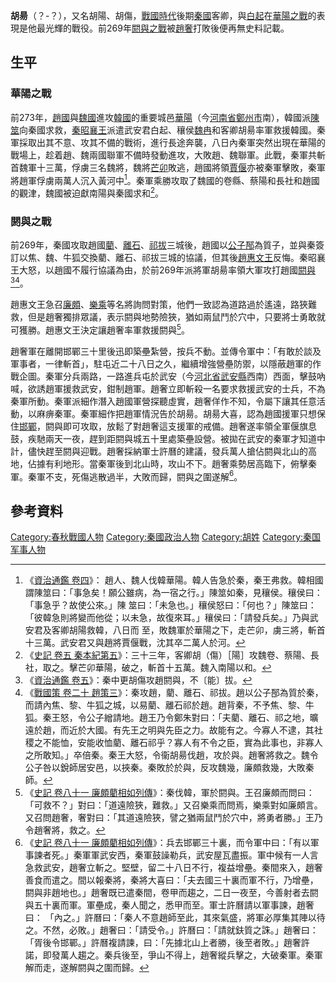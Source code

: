 '''胡昜'''（？-？），又名胡陽、胡傷，[[戰國時代|戰國時代]]後期[[秦國|秦國]]客卿，與[[白起|白起]]在[[華陽之戰|華陽之戰]]的表現是他最光輝的戰役。前269年[[閼與之戰|閼與之戰]]被[[趙奢|趙奢]]打敗後便再無史料記載。

==生平==
===華陽之戰===
前273年，[[趙國|趙國]]與[[魏國|魏國]]進攻[[韓國_(戰國)|韓國]]的重要城邑[[華陽|華陽]]（今[[河南省|河南省]][[鄭州市|鄭州市]]南），韓國派[[陳筮|陳筮]]向秦國求救，[[秦昭襄王|秦昭襄王]]派遣武安君白起、穰侯[[魏冉|魏冉]]和客卿胡昜率軍救援韓國。秦軍採取出其不意、攻其不備的戰術，進行長途奔襲，八日內秦軍突然出現在華陽的戰場上，趁着趙、魏兩國聯軍不備時發動進攻，大敗趙、魏聯軍。此戰，秦軍共斬首魏軍十三萬，俘虜三名魏將，魏將[[芒卯|芒卯]]敗逃，趙國將領[[賈偃|賈偃]]亦被秦軍擊敗，秦軍將趙軍俘虜兩萬人沉入黃河中<ref>《[[s:資治通鑑/卷004|資治通鑑 卷四]]》： 趙人、魏人伐韓華陽。韓人告急於秦，秦王弗救。韓相國謂陳筮曰：「事急矣！願公雖病，為一宿之行。」陳筮如秦，見穰侯。穰侯曰：「事急乎？故使公來。」陳 筮曰：「未急也。」穰侯怒曰：「何也？」陳筮曰：「彼韓急則將變而他從；以未急，故復來耳。」穰侯曰：「請發兵矣。」乃與武安君及客卿胡陽救韓，八日而 至，敗魏軍於華陽之下，走芒卯，虜三將，斬首十三萬。武安君又與趙將賈偃戰，沈其卒二萬人於河。</ref>。秦軍乘勝攻取了魏國的卷縣、蔡陽和長社和趙國的觀津，魏國被迫獻南陽與秦國求和<ref>《[[s:史記/卷005|史記 卷五 秦本紀第五]]》：三十三年，客卿胡（傷）［陽］攻魏卷、蔡陽、長社，取之。擊芒卯華陽，破之，斬首十五萬。魏入南陽以和。 </ref>。

===閼與之戰===
前269年，秦國攻取趙國[[藺|藺]]、[[離石|離石]]、[[祁拔|祁拔]]三城後，趙國以[[公子郚|公子郚]]為質子，並與秦簽訂以焦、魏、牛狐交換藺、離石、祁拔三城的協議，但其後[[趙惠文王|趙惠文王]]反悔。秦昭襄王大怒，以趙國不履行協議為由，於前269年派將軍胡昜率領大軍攻打趙國[[閼與|閼與]]<ref>《[[s:資治通鑑/卷005|資治通鑑 卷五]]》：秦中更胡傷攻趙閼與，不〔能〕拔。</ref><ref>《[[s:戰國策/卷20|戰國策 卷二十 趙策三]]》：秦攻趙，藺、離石、祁拔。趙以公子郚為質於秦，而請內焦、黎、牛狐之城，以易藺、離石祁於趙。趙背秦，不予焦、黎、牛狐。秦王怒，令公子繒請地。趙王乃令鄭朱對曰：「夫藺、離石、祁之地，曠遠於趙，而近於大國。有先王之明與先臣之力。故能有之。今寡人不逮，其社稷之不能恤，安能收恤藺、離石祁乎？寡人有不令之臣，實為此事也，非寡人之所敢知。」卒倍秦。秦王大怒，令衞胡昜伐趙，攻於與。趙奢將救之。魏令公子咎以銳師居安邑，以挾秦。秦敗於於與，反攻魏幾，廉頗救幾，大敗秦師。</ref>。

趙惠文王急召[[廉頗|廉頗]]、[[樂乘|樂乘]]等名將詢問對策，他們一致認為道路過於遙遠，路狹難救，但是趙奢獨排眾議，表示閼與地勢險狹，猶如兩鼠鬥於穴中，只要將士勇敢就可獲勝。趙惠文王決定讓趙奢率軍救援閼與<ref>《[[s:史記/卷081|史記 卷八十一 廉頗藺相如列傳]]》：秦伐韓，軍於閼與。王召廉頗而問曰：「可救不？」對曰：「道遠險狹，難救。」又召樂乘而問焉，樂乘對如廉頗言。又召問趙奢，奢對曰：「其道遠險狹，譬之猶兩鼠鬥於穴中，將勇者勝。」王乃令趙奢將，救之。</ref>。

趙奢軍在離開邯鄲三十里後迅即築壘紮營，按兵不動。並傳令軍中：「有敢於談及軍事者，一律斬首」，駐屯近二十八日之久，繼續增強營壘防禦，以隱蔽趙軍的作戰企圖。秦軍分兵兩路，一路進兵屯於武安（今[[河北省|河北省]][[武安縣|武安縣]]西南）西面，擊鼓吶喊，欲誘趙軍援救武安，鉗制趙軍。趙奢立即斬殺一名要求救援武安的士兵，不為秦軍所動。秦軍派細作潛入趙國軍營探聽虛實，趙奢佯作不知，令屬下讓其任意活動，以麻痹秦軍。秦軍細作把趙軍情況告於胡昜。胡昜大喜，認為趙國援軍只想保住[[邯鄲|邯鄲]]，閼與即可攻取，放鬆了對趙奢這支援軍的戒備。趙奢遂率領全軍偃旗息鼓，疾馳兩天一夜，趕到距閼與城五十里處築壘設營。被拋在武安的秦軍才知道中計，儘快趕至閼與迎戰。趙奢採納軍士許曆的建議，發兵萬人搶佔閼與北山的高地，佔據有利地形。當秦軍後到北山時，攻山不下。趙奢乘勢居高臨下，俯擊秦軍。秦軍不支，死傷逃散過半，大敗而歸，閼與之圍遂解<ref>《[[s:史記/卷081|史記 卷八十一 廉頗藺相如列傳]]》：兵去邯鄲三十裏，而令軍中曰：「有以軍事諫者死。」秦軍軍武安西，秦軍鼓譟勒兵，武安屋瓦盡振。軍中候有一人言急救武安，趙奢立斬之。堅壁，留二十八日不行，複益增壘。秦間來入，趙奢善食而遣之。間以報秦將，秦將大喜曰：「夫去國三十裏而軍不行，乃增壘，閼與非趙地也。」趙奢既已遣秦間，卷甲而趨之，二日一夜至，今善射者去閼與五十裏而軍。軍壘成，秦人聞之，悉甲而至。軍士許曆請以軍事諫，趙奢曰： 「內之。」許曆曰：「秦人不意趙師至此，其來氣盛，將軍必厚集其陣以待之。不然，必敗。」趙奢曰：「請受令。」許曆曰：「請就鈇質之誅。」趙奢曰：「胥後令邯鄲。」許曆複請諫，曰：「先據北山上者勝，後至者敗。」趙奢許諾，即發萬人趨之。秦兵後至，爭山不得上，趙奢縱兵擊之，大破秦軍。秦軍解而走，遂解閼與之圍而歸。</ref>。

==參考資料==
{{reflist|2}}

[[Category:春秋戰國人物|Category:春秋戰國人物]]
[[Category:秦國政治人物|Category:秦國政治人物]]
[[Category:胡姓|Category:胡姓]]
[[Category:秦国军事人物|Category:秦国军事人物]]